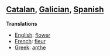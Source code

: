 ==[[Catalan]], [[Galician]], [[Spanish]]==

'''Translations'''

*[[English]]: [[flower]]
*[[French]]: [[fleur]]
*[[Greek]]: [[anthe]]